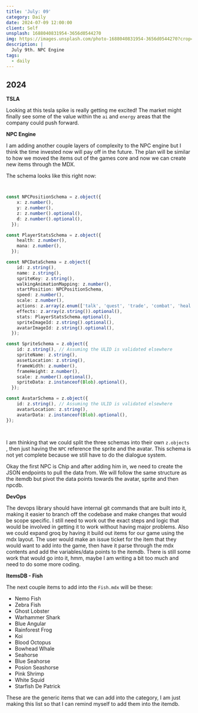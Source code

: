 ```yaml
---
title: 'July: 09'
category: Daily
date: 2024-07-09 12:00:00
client: Self
unsplash: 1688040831954-3656d0544270
img: https://images.unsplash.com/photo-1688040831954-3656d0544270?crop=entropy&cs=srgb&fm=jpg&ixid=MnwzNjM5Nzd8MHwxfHJhbmRvbXx8fHx8fHx8fDE2ODE3NDg2ODY&ixlib=rb-4.0.3&q=85
description: |
  July 9th. NPC Engine
tags:
  - daily
---
```


## 2024

**TSLA**

Looking at this tesla spike is really getting me excited!
The market might finally see some of the value within the `ai` and `energy` areas that the company could push forward.

**NPC Engine**

I am adding another couple layers of complexity to the NPC engine but I think the time invested now will pay off in the future.
The plan will be similar to how we moved the items out of the games core and now we can create new items through the MDX.

The schema looks like this right now:

```ts


const NPCPositionSchema = z.object({
	x: z.number(),
	y: z.number(),
	z: z.number().optional(),
	d: z.number().optional(),
  });

const PlayerStatsSchema = z.object({
	health: z.number(),
	mana: z.number(),
  });

const NPCDataSchema = z.object({
	id: z.string(),
	name: z.string(),
	spriteKey: z.string(),
	walkingAnimationMapping: z.number(),
	startPosition: NPCPositionSchema,
	speed: z.number(),
	scale: z.number(),
	actions: z.array(z.enum(['talk', 'quest', 'trade', 'combat', 'heal', 'steal'])),
	effects: z.array(z.string()).optional(),
	stats: PlayerStatsSchema.optional(),
	spriteImageId: z.string().optional(),
	avatarImageId: z.string().optional(),
  });

const SpriteSchema = z.object({
	id: z.string(), // Assuming the ULID is validated elsewhere
	spriteName: z.string(),
	assetLocation: z.string(),
	frameWidth: z.number(),
	frameHeight: z.number(),
	scale: z.number().optional(),
	spriteData: z.instanceof(Blob).optional(),
  });

const AvatarSchema = z.object({
	id: z.string(), // Assuming the ULID is validated elsewhere
	avatarLocation: z.string(),
	avatarData: z.instanceof(Blob).optional(),
});
  
  
```

I am thinking that we could split the three schemas into their own `z.objects` , then just having the `NPC` reference the sprite and the avatar.
This schema is not yet complete because we still have to do the dialogue system.

Okay the first NPC is Chip and after adding him in, we need to create the JSON endpoints to pull the data from.
We will follow the same structure as the itemdb but pivot the data points towards the avatar, sprite and then npcdb.


**DevOps**

The devops library should have internal git commands that are built into it, making it easier to branch off the codebase and make changes that would be scope specific.
I still need to work out the exact steps and logic that would be involved in getting it to work without having major problems.
Also we could expand groq by having it build out items for our game using the mdx layout.
The user would make an issue ticket for the item that they would want to add into the game, then have it parse through the mdx contents and add the variables/data points to the itemdb.
There is still some work that would go into it, hmm, maybe I am writing a bit too much and need to do some more coding.


**ItemsDB - Fish**

The next couple items to add into the `Fish.mdx` will be these:

- Nemo Fish
- Zebra Fish
- Ghost Lobster
- Warhammer Shark
- Blue Angular
- Rainforest Frog
- Koi
- Blood Octopus
- Bowhead Whale
- Seahorse
- Blue Seahorse
- Posion Seashorse
- Pink Shrimp
- White Squid
- Starfish De Patrick

These are the generic items that we can add into the category, I am just making this list so that I can remind myself to add them into the itemdb.